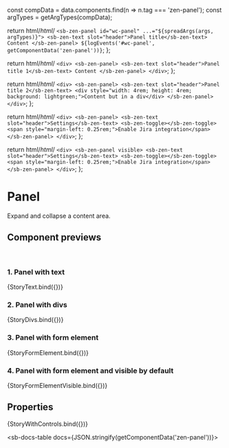 
const compData = data.components.find(n => n.tag === 'zen-panel');
const argTypes = getArgTypes(compData);

<Meta title="Layout/Panel" component="zen-panel" argTypes={argTypes} />

  return html/*html*/ `
    <sb-zen-panel id="wc-panel" ...="${spreadArgs(args, argTypes)}">
      <sb-zen-text slot="header">Panel title</sb-zen-text>
      Content
    </sb-zen-panel>
    ${logEvents('#wc-panel', getComponentData('zen-panel'))}
  `;
};

  return html/*html*/ `
    <div>
      <sb-zen-panel>
        <sb-zen-text slot="header">Panel title 1</sb-zen-text>
        Content
      </sb-zen-panel>
    </div>
  `;
};

  return html/*html*/ `
    <div>
      <sb-zen-panel>
        <sb-zen-text slot="header">Panel title 2</sb-zen-text>
        <div style="width: 4rem; height: 4rem; background: lightgreen;">Content but in a div</div>
      </sb-zen-panel>
    </div>
  `;
};

  return html/*html*/ `
    <div>
      <sb-zen-panel>
        <sb-zen-text slot="header">Settings</sb-zen-text>
        <sb-zen-toggle></sb-zen-toggle>
        <span style="margin-left: 0.25rem;">Enable Jira integration</span>
      </sb-zen-panel>
    </div>
  `;
};

  return html/*html*/ `
    <div>
      <sb-zen-panel visible>
        <sb-zen-text slot="header">Settings</sb-zen-text>
        <sb-zen-toggle></sb-zen-toggle>
        <span style="margin-left: 0.25rem;">Enable Jira integration</span>
      </sb-zen-panel>
    </div>
  `;
};

# Panel

Expand and collapse a content area.

## Component previews

<br />

### 1. Panel with text

<Canvas>
  <Story name="text">{StoryText.bind({})}</Story>
</Canvas>

### 2. Panel with divs

<Canvas>
  <Story name="divs">{StoryDivs.bind({})}</Story>
</Canvas>

### 3. Panel with form element

<Canvas>
  <Story name="form-element">{StoryFormElement.bind({})}</Story>
</Canvas>

### 4. Panel with form element and visible by default

<Canvas>
  <Story name="form-element-visible">{StoryFormElementVisible.bind({})}</Story>
</Canvas>

## Properties

<Canvas>
  <Story
    name="default"
    args={{
      ...getDefaultArgs(argTypes),
    }}
  >
    {StoryWithControls.bind({})}
  </Story>
</Canvas>

<ArgsTable story="default" />

<sb-docs-table docs={JSON.stringify(getComponentData('zen-panel'))}></sb-docs-table>
